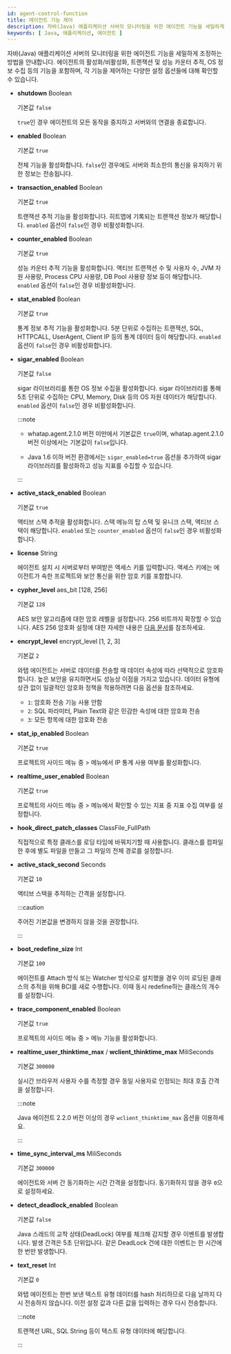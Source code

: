 ```yaml
---
id: agent-control-function
title: 에이전트 기능 제어
description: 자바(Java) 애플리케이션 서버의 모니터링을 위한 에이전트 기능을 세밀하게 조정하는 방법을 안내합니다. 에이전트의 활성화/비활성화, 트랜잭션 및 성능 카운터 추적, OS 정보 수집 등의 기능을 포함하며, 각 기능을 제어하는 다양한 설정 옵션들에 대해 확인할 수 있습니다.
keywords: [ Java, 애플리케이션, 에이전트 ]
---
```


자바(Java) 애플리케이션 서버의 모니터링을 위한 에이전트 기능을 세밀하게 조정하는 방법을 안내합니다. 에이전트의 활성화/비활성화, 트랜잭션 및 성능 카운터 추적, OS 정보 수집 등의 기능을 포함하며, 각 기능을 제어하는 다양한 설정 옵션들에 대해 확인할 수 있습니다.

* **shutdown** <span class='type'>Boolean</span>

  기본값 `false`

  `true`인 경우 에이전트의 모든 동작을 중지하고 서버와의 연결을 종료합니다.

* **enabled** <span class='type'>Boolean</span>

  기본값 `true`

  전체 기능을 활성화합니다. `false`인 경우에도 서버와 최소한의 통신을 유지하기 위한 정보는 전송됩니다.

* **transaction_enabled** <span class='type'>Boolean</span>

  기본값 `true`

  트랜잭션 추적 기능을 활성화합니다. 히트맵에 기록되는 트랜잭션 정보가 해당합니다. `enabled` 옵션이 `false`인 경우 비활성화합니다.

* **counter_enabled** <span class='type'>Boolean</span>

  기본값 `true`

  성능 카운터 추적 기능을 활성화합니다. 액티브 트랜잭션 수 및 사용자 수, JVM 자원 사용량, Process CPU 사용량, DB Pool 사용량 정보 등이 해당합니다. `enabled` 옵션이 `false`인 경우 비활성화합니다.

* **stat_enabled** <span class='type'>Boolean</span>

  기본값 `true`

  통계 정보 추적 기능을 활성화합니다. 5분 단위로 수집하는 트랜잭션, SQL, HTTPCALL, UserAgent, Client IP 등의 통계 데이터 등이 해당합니다. `enabled` 옵션이 `false`인 경우 비활성화합니다.

* **sigar_enabled** <span class='type'>Boolean</span>

  기본값 `false`

  sigar 라이브러리를 통한 OS 정보 수집을 활성화합니다. sigar 라이브러리를 통해 5초 단위로 수집하는 CPU, Memory, Disk 등의 OS 자원 데이터가 해당합니다. `enabled` 옵션이 `false`인 경우 비활성화합니다.

  :::note

  * whatap.agent.2.1.0 버전 미만에서 기본값은 `true`이며, whatap.agent.2.1.0 버전 이상에서는 기본값이 `false`입니다.

  * Java 1.6 이하 버전 환경에서는 `sigar_enabled=true` 옵션을 추가하여 sigar 라이브러리를 활성화하고 성능 지표를 수집할 수 있습니다.

  :::

* **active_stack_enabled** <span class='type'>Boolean</span>

  기본값 `true`

  액티브 스택 추적을 활성화합니다. 스택 메뉴의 탑 스택 및 유니크 스택, 액티브 스택이 해당합니다. `enabled` 또는 `counter_enabled` 옵션이 `false`인 경우 비활성화합니다.

* **license** <span class='type'>String</span>

  에이전트 설치 시 서버로부터 부여받은 액세스 키를 입력합니다. 액세스 키에는 에이전트가 속한 프로젝트와 보안 통신을 위한 암호 키를 포함합니다.

* **cypher_level** <span class='type'>aes_bit [128, 256]</span>

  기본값 `128`

  AES 보안 알고리즘에 대한 암호 레벨을 설정합니다. 256 비트까지 확장할 수 있습니다. AES 256 암호화 설정에 대한 자세한 내용은 [다음 문서](aes-256-encryption)를 참조하세요.

* **encrypt_level** <span class='type'>encrypt_level [1, 2, 3]</span>

  기본값 `2`

  와탭 에이전트는 서버로 데이터를 전송할 때 데이터 속성에 따라 선택적으로 암호화합니다. 높은 보안을 유지하면서도 성능상 이점을 가지고 있습니다. 데이터 유형에 상관 없이 일괄적인 암호화 정책을 적용하려면 다음 옵션을 참조하세요.

  * `1`: 암호화 전송 기능 사용 안함
  * `2`: SQL 파라미터, Plain Text와 같은 민감한 속성에 대한 암호화 전송
  * `3`: 모든 항목에 대한 암호화 전송

* **stat_ip_enabled** <span class='type'>Boolean</span>

  기본값 `true`

  프로젝트의 사이드 메뉴 중 <Cmdname sid="side_statistics" className="uitext" /> &gt; <Cmdname sid="side_statRemote" className="uitext" /> 메뉴에서 IP 통계 사용 여부를 활성화합니다.

* **realtime_user_enabled** <span class='type'>Boolean</span>

  기본값 `true`

  프로젝트의 사이드 메뉴 중 <Cmdname sid="side_dashboard" className="uitext" /> &gt; <Cmdname sid="side_appDashboard" className="uitext" /> 메뉴에서 확인할 수 있는 지표 중 <Cmdname sid="dashboard_user" className="uitext" /> 지표 수집 여부를 설정합니다.

* **hook_direct_patch_classes** <span class='type'>ClassFile_FullPath</span>

    직접적으로 특정 클래스를 로딩 타임에 바꿔치기할 때 사용합니다. 클래스를 컴파일한 후에 별도 파일을 만들고 그 파일의 전체 경로를 설정합니다.

* **active_stack_second** <span class='type'>Seconds</span>

  기본값 `10`

  액티브 스택을 추적하는 간격을 설정합니다.

  :::caution

  주어진 기본값을 변경하지 않을 것을 권장합니다.

  :::

* **boot_redefine_size** <span class='type'>Int</span>

  기본값 `100`

  에이전트를 Attach 방식 또는 Watcher 방식으로 설치했을 경우 이미 로딩된 클래스의 추적을 위해 BCI를 새로 수행합니다. 이때 동시 redefine하는 클래스의 개수를 설정합니다.

* **trace_component_enabled** <span class='type'>Boolean</span>

  기본값 `true`

  프로젝트의 사이드 메뉴 중 <Cmdname sid="side_agentsConfiguration" className="uitext" /> &gt; <Cmdname sid="side_libraryVersion" className="uitext" /> 메뉴 기능을 활성화합니다.

* **realtime_user_thinktime_max** / **wclient_thinktime_max** <span class='type'>MiliSeconds</span>

  기본값 `300000`

  실시간 브라우저 사용자 수를 측정할 경우 동일 사용자로 인정되는 최대 호출 간격을 설정합니다.

  :::note

  Java 에이전트 2.2.0 버전 이상의 경우 `wclient_thinktime_max` 옵션을 이용하세요.

  :::

* **time_sync_interval_ms** <span class='type'>MiliSeconds</span>

  기본값 `300000`
  
  에이전트와 서버 간 동기화하는 시간 간격을 설정합니다. 동기화하지 않을 경우 `0`으로 설정하세요.

* **detect_deadlock_enabled** <span class='type'>Boolean</span>

  기본값 `false`

  Java 스레드의 교착 상태(DeadLock) 여부를 체크해 감지할 경우 이벤트를 발생합니다. 발생 간격은 5초 단위입니다. 같은 DeadLock 건에 대한 이벤트는 한 시간에 한 번만 발생합니다.

* **text_reset** <span class='type'>Int</span>

  기본값 `0`

  와탭 에이전트는 한번 보낸 텍스트 유형 데이터를 hash 처리하므로 다음 날까지 다시 전송하지 않습니다. 이전 설정 값과 다른 값을 입력하는 경우 다시 전송합니다.

  :::note

  트랜잭션 URL, SQL String 등이 텍스트 유형 데이터에 해당합니다.

  :::